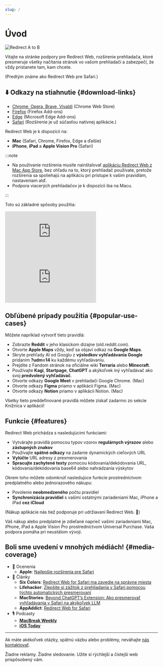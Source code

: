 ```yaml
---
slug: /
---
```



# Úvod

<div style={{display: "flex", flexDirection: "column", alignItems: "flex-start", marginBottom: "25px"}}>
  <img src="./img/redirect-a-to-b.png" style={{display: "block", minWidth: "360px", maxWidth: "500px", width: "100%", height: "auto", marginBottom: "25px"}} alt="Redirect A to B" />
  <ExtensionStoreLinks />
</div>

Vitajte na stránke podpory pre Redirect Web, rozšírenie prehliadača, ktoré presmeruje všetky načítania stránok vo vašom prehliadači a zabezpečí, že vždy pristanete tam, kam chcete.

(Predtým známe ako Redirect Web pre Safari.)

## ⬇️ Odkazy na stiahnutie {#download-links}

- [Chrome, Opera, Brave, Vivaldi](https://chromewebstore.google.com/detail/ffglckbhfbfmdkefdmjbhpnffkcmlhdh) (Chrome Web Store)
- [Firefox](https://addons.mozilla.org/firefox/addon/redirect-web/) (Firefox Add-ons)
- [Edge](https://microsoftedge.microsoft.com/addons/detail/hmfkakfdccgdpgemaicfgngnmflefpga) (Microsoft Edge Add-ons)
- [Safari](https://apps.apple.com/app/id1571283503) (Rozšírenie je už súčasťou natívnej aplikácie.)

Redirect Web je k dispozícii na:

- **Mac** (Safari, Chrome, Firefox, Edge a ďalšie)
- **iPhone**, **iPad** a **Apple Vision Pro** (Safari)

:::note

- Na používanie rozšírenia musíte nainštalovať [aplikáciu Redirect Web z Mac App Store](https://apps.apple.com/app/id1571283503), bez ohľadu na to, ktorý prehliadač používate, pretože rozšírenia sa spoliehajú na aplikáciu pri prístupe k vašim pravidlám, nastaveniam atď.
- Podpora viacerých prehliadačov je k dispozícii iba na Macu.

:::

Toto sú základné spôsoby použitia:

<iframe style={{width:"100%", aspectRatio:"9/16", height:"auto", maxHeight:"60vh", maxWidth:"35vh"}} src="https://www.youtube.com/embed/NaQ5X-v-qJU" title="iOS Demo Video (YouTube)" frameborder="0" allow="accelerometer; autoplay; clipboard-write; encrypted-media; gyroscope; picture-in-picture; web-share" allowfullscreen></iframe>

<iframe style={{width:"100%", aspectRatio:"17/9", height:"auto", maxHeight:"100vh"}} src="https://www.youtube.com/embed/5eU89Gu73SQ" title="macOS Demo Video (YouTube)" frameborder="0" allow="accelerometer; autoplay; clipboard-write; encrypted-media; gyroscope; picture-in-picture; web-share" allowfullscreen></iframe>

## Obľúbené prípady použitia {#popular-use-cases}

Môžete napríklad vytvoriť tieto pravidlá:

- Zobrazte **Reddit** v jeho klasickom dizajne (old.reddit.com).
- Otvorte **Apple Maps** vždy, keď sa objaví odkaz na **Google Maps**.
- Skryte prehľady AI od Googlu z **výsledkov vyhľadávania Google** pridaním **?udm=14** ku každému vyhľadávaniu.
- Prejdite z Fandom stránok na oficiálne wiki **Terraria** alebo **Minecraft**.
- Používajte **Kagi**, **Startpage**, **ChatGPT** a akýkoľvek iný vyhľadávač ako svoj **predvolený vyhľadávač**.
- Otvorte odkazy **Google Meet** v prehliadači Google Chrome. (Mac)
- Otvorte odkazy **Figma** priamo v aplikácii Figma. (Mac)
- Otvorte odkazy **Notion** priamo v aplikácii Notion. (Mac)

Všetky tieto preddefinované pravidlá môžete získať zadarmo zo sekcie Knižnica v aplikácii!

## Funkcie {#features}

Redirect Web prichádza s nasledujúcimi funkciami:

- Vytvárajte pravidlá pomocou typov vzorov **regulárnych výrazov** alebo **zástupných znakov**
- Používajte **spätné odkazy** na zadanie dynamických cieľových URL
- **Vylúčte** URL adresy z presmerovania
- **Spracujte zachytené texty** pomocou kódovania/dekódovania URL, kódovania/dekódovania base64 alebo nahrádzania výskytov

Okrem toho môžete odomknúť nasledujúce funkcie prostredníctvom predplatného alebo jednorazového nákupu:

- Povolenie **neobmedzeného** počtu pravidiel
- **Synchronizácia pravidiel** s vašimi ostatnými zariadeniami Mac, iPhone a iPad **cez iCloud**

(Nákup aplikácie nás tiež podporuje pri udržiavaní Redirect Web. 🙏)

Váš nákup alebo predplatné je zdieľané naprieč vašimi zariadeniami Mac, iPhone, iPad a Apple Vision Pro prostredníctvom Universal Purchase. Vaša podpora pomáha pri neustálom vývoji.

## Boli sme uvedení v mnohých médiách! {#media-coverage}

* 🏅 Ocenenia
    * **Apple**: [Najlepšie rozšírenia pre Safari](https://apps.apple.com/us/story/id1377753262)
* 📰 Články
    * **Six Colors**: [Redirect Web for Safari ma zavedie na správne miesta](https://sixcolors.com/post/2022/11/redirect-web-for-safari-takes-me-to-the-right-places/)
    * **Lifehacker**: [Zlepšite si zážitok z prehliadania v Safari pomocou týchto automatických presmerovaní](https://lifehacker.com/improve-your-safari-browsing-experience-with-these-auto-1849812013)
    * **MacStories**: [Beyond ChatGPT’s Extension: Ako presmerovať vyhľadávania v Safari na akýkoľvek LLM](https://www.macstories.net/tutorials/beyond-chatgpts-extension-how-to-redirect-safari-searches-to-any-llm/)
    * **AppAddict**: [Redirect Web for Safari](https://appaddict.app/post/redirect-web-for-safari)
* 🎙️ Podcasty
    * [**MacBreak Weekly**](https://youtu.be/I251K3L2s88?t=7427)
    * [**iOS Today**](https://youtu.be/cWkwH84b6M4?t=636)

---

Ak máte akékoľvek otázky, spätnú väzbu alebo problémy, neváhajte [nás kontaktovať](contact-us).

Žiadne reklamy. Žiadne sledovanie. Užite si rýchlejší a čistejší web prispôsobený vám.